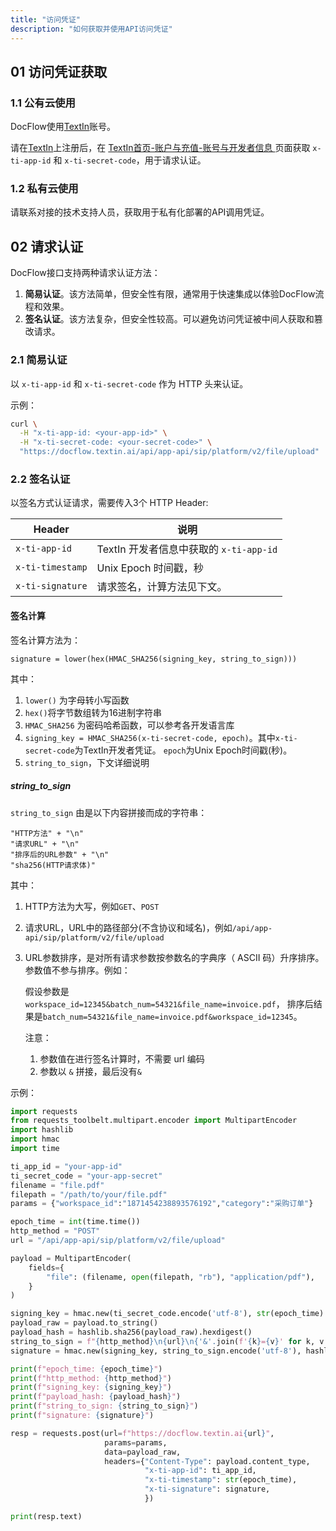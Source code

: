 ```yaml
---
title: "访问凭证"
description: "如何获取并使用API访问凭证"
---
```


## 01 访问凭证获取

### 1.1 公有云使用

DocFlow使用[TextIn](https://textin.ai/)账号。

请在[TextIn](https://textin.ai/)上注册后，在 [TextIn首页-账户与充值-账号与开发者信息 ](https://textin.ai/console/dashboard/setting)页面获取 `x-ti-app-id` 和 `x-ti-secret-code`，用于请求认证。

### 1.2 私有云使用

请联系对接的技术支持人员，获取用于私有化部署的API调用凭证。

## 02 请求认证

DocFlow接口支持两种请求认证方法：

1. **简易认证**。该方法简单，但安全性有限，通常用于快速集成以体验DocFlow流程和效果。
2. **签名认证**。该方法复杂，但安全性较高。可以避免访问凭证被中间人获取和篡改请求。

### 2.1 简易认证

以 `x-ti-app-id`  和 `x-ti-secret-code` 作为 HTTP 头来认证。

示例：

<CodeGroup>

```bash curl
curl \
  -H "x-ti-app-id: <your-app-id>" \
  -H "x-ti-secret-code: <your-secret-code>" \
  "https://docflow.textin.ai/api/app-api/sip/platform/v2/file/upload"
```

</CodeGroup>

### 2.2 签名认证

以签名方式认证请求，需要传入3个 HTTP Header:

| Header           | 说明                             |
| ---------------- | ------------------------------ |
| `x-ti-app-id`    | TextIn 开发者信息中获取的 `x-ti-app-id` |
| `x-ti-timestamp` | Unix Epoch 时间戳，秒               |
| `x-ti-signature` | 请求签名，计算方法见下文。                  |

#### 签名计算

签名计算方法为：

```
signature = lower(hex(HMAC_SHA256(signing_key, string_to_sign)))
```

其中：

1. `lower()` 为字母转小写函数
2. `hex()`将字节数组转为16进制字符串
3. `HMAC_SHA256` 为密码哈希函数，可以参考各开发语言库
4. `signing_key = HMAC_SHA256(x-ti-secret-code, epoch)`。其中`x-ti-secret-code`为TextIn开发者凭证。 `epoch`为Unix Epoch时间戳(秒)。
5. `string_to_sign`，下文详细说明

##### string_to_sign

`string_to_sign` 由是以下内容拼接而成的字符串：

```
"HTTP方法" + "\n"
"请求URL" + "\n"
"排序后的URL参数" + "\n"
"sha256(HTTP请求体)"
```

其中：

1. HTTP方法为大写，例如`GET`、`POST`
2. 请求URL，URL中的路径部分(不含协议和域名)，例如`/api/app-api/sip/platform/v2/file/upload`
3. URL参数排序，是对所有请求参数按参数名的字典序（ ASCII 码）升序排序。参数值不参与排序。例如：

   假设参数是`workspace_id=12345&batch_num=54321&file_name=invoice.pdf`，
   排序后结果是`batch_num=54321&file_name=invoice.pdf&workspace_id=12345`。

   注意：
   1. 参数值在进行签名计算时，不需要 url 编码
   2. 参数以 `&` 拼接，最后没有`&`

示例：

<CodeGroup>

```python Python expandable {7,8,9,10,11,23,24,25,26,27,28,29,30,31,32,33,34} icon=python lines
import requests
from requests_toolbelt.multipart.encoder import MultipartEncoder
import hashlib
import hmac
import time

ti_app_id = "your-app-id"
ti_secret_code = "your-app-secret"
filename = "file.pdf"
filepath = "/path/to/your/file.pdf"
params = {"workspace_id":"1871454238893576192","category":"采购订单"}

epoch_time = int(time.time())
http_method = "POST"
url = "/api/app-api/sip/platform/v2/file/upload"

payload = MultipartEncoder(
    fields={
        "file": (filename, open(filepath, "rb"), "application/pdf"),
    }
)

signing_key = hmac.new(ti_secret_code.encode('utf-8'), str(epoch_time).encode('utf-8'), hashlib.sha256).digest()
payload_raw = payload.to_string()
payload_hash = hashlib.sha256(payload_raw).hexdigest()
string_to_sign = f"{http_method}\n{url}\n{'&'.join(f'{k}={v}' for k, v in sorted(params.items()))}\n{payload_hash}"
signature = hmac.new(signing_key, string_to_sign.encode('utf-8'), hashlib.sha256).hexdigest()

print(f"epoch_time: {epoch_time}")
print(f"http_method: {http_method}")
print(f"signing_key: {signing_key}")
print(f"payload_hash: {payload_hash}")
print(f"string_to_sign: {string_to_sign}")
print(f"signature: {signature}")

resp = requests.post(url=f"https://docflow.textin.ai{url}", 
                     params=params, 
                     data=payload_raw, 
                     headers={"Content-Type": payload.content_type,
                              "x-ti-app-id": ti_app_id,
                              "x-ti-timestamp": str(epoch_time),
                              "x-ti-signature": signature,
                              })

print(resp.text)
```

</CodeGroup>